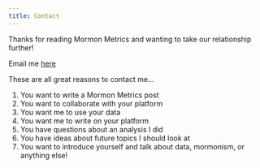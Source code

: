 ```yaml
---
title: Contact
---
```


Thanks for reading Mormon Metrics and wanting to take our relationship further!

Email me <a href="mailto:hello@alexbass.me">here</a>

These are all great reasons to contact me...

1. You want to write a Mormon Metrics post
2. You want to collaborate with your platform
3. You want me to use your data
4. You want me to write on your platform
5. You have questions about an analysis I did
6. You have ideas about future topics I should look at
7. You want to introduce yourself and talk about data, mormonism, or anything else!
